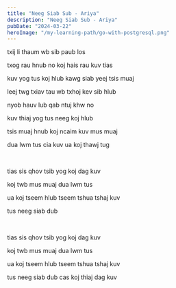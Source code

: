 ```yaml
---
title: "Neeg Siab Sub - Ariya"
description: "Neeg Siab Sub - Ariya"
pubDate: "2024-03-22"
heroImage: "/my-learning-path/go-with-postgresql.png"
---
```


txij li thaum wb sib paub los

txog rau hnub no koj hais rau kuv tias

kuv yog tus koj hlub kawg siab yeej tsis muaj

leej twg txiav tau wb txhoj kev sib hlub

nyob hauv lub qab ntuj khw no

kuv thiaj yog tus neeg koj hlub

tsis muaj hnub koj ncaim kuv mus muaj

dua lwm tus cia kuv ua koj thawj tug

<br />

tias sis qhov tsib yog koj dag kuv

koj twb mus muaj dua lwm tus

ua koj tseem hlub tseem tshua tshaj kuv

tus neeg siab dub

<br />

tias sis qhov tsib yog koj dag kuv

koj twb mus muaj dua lwm tus

ua koj tseem hlub tseem tshua tshaj kuv

tus neeg siab dub cas koj thiaj dag kuv
